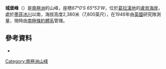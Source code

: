 {{Coord|67|0|S|65|53|W|source:GNIS|display=title}}

'''城堡峰'''（{{lang-en|'''Castle Peak'''}}）是[[南極洲|南極洲]]的山峰，座標''67°0′S 65°53′W''，位於[[葛拉漢地|葛拉漢地]]的[[盧貝海岸|盧貝海岸]]，處於[[墨菲冰川|墨菲冰川]]以南，海拔高度2,380米（7,800英尺），在1946年由[[英國|英國]]研究隊測量，現時由[[南極條約體系|南極條約體系]]管理。

==參考資料==
* {{usgs-gazetteer|id=2510|name=Castle Peak}}

{{DEFAULTSORT:Castle Peak}}
[[Category:南極洲山峰|Category:南極洲山峰]]


{{LoubetCoast-geo-stub}}